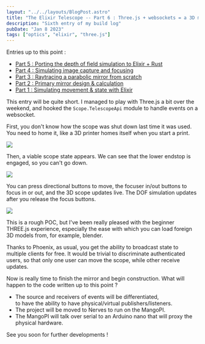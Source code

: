 ```yaml
---
layout: "../../layouts/BlogPost.astro"
title: "The Elixir Telescope -- Part 6 : Three.js + websockets = a 3D moving telescope"
description: "Sixth entry of my build log"
pubDate: "Jan 8 2023"
tags: ["optics", "elixir", "three.js"]
---
```


Entries up to this point : 

- [Part 5 : Porting the depth of field simulation to Elixir + Rust](/blog/Scope-sim-5)
- [Part 4 : Simulating image capture and focusing](/blog/Scope-sim-4)
- [Part 3 : Raytracing a parabolic mirror from scratch](/blog/Scope-sim-3)
- [Part 2 : Primary mirror design & calculation](/blog/Scope-sim-2)
- [Part 1 : Simulating movement & state with Elixir](/blog/Scope-sim)

This entry will be quite short. I managed to play with Three.js a bit over the weekend, and hooked the `Scope.TelescopeApi` module to handle events on a websocket.

First, you don't know how the scope was shut down last time it was used. You need to home it, like a 3D printer homes itself when you start a print.  

![](/pics/photoscope_6/01.png)

Then, a viable scope state appears. We can see that the lower endstop is engaged, so you can't go down.

![](/pics/photoscope_6/02.png)

You can press directional buttons to move, the focuser in/out buttons to focus in or out, and the 3D scope updates live. The DOF simulation updates after you release the focus buttons.

![](/pics/photoscope_6/03.png)

This is a rough POC, but I've been really pleased with the beginner THREE.js experience, especially the ease with which you can load foreign 3D models from, for example, blender.

Thanks to Phoenix, as usual, you get the ability to broadcast state to multiple clients for free. It would be trivial to discriminate authenticated users, so that only one user can move the scope, while other receive updates.

Now is really time to finish the mirror and begin construction. What will happen to the code written up to this point ?

- The source and receivers of events will be differentiated,  
to have the ability to have physical/virtual publishers/listeners.
- The project will be moved to Nerves to run on the MangoPI.
- The MangoPI will talk over serial to an Arduino nano that will proxy the physical hardware.

See you soon for further developments !